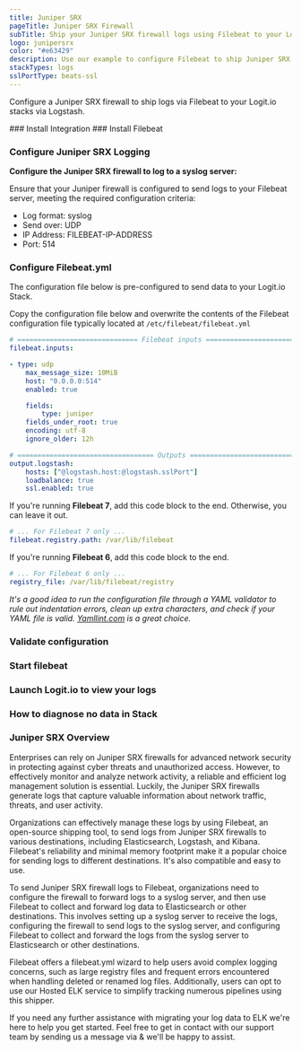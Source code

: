 ```yaml
---
title: Juniper SRX
pageTitle: Juniper SRX Firewall
subTitle: Ship your Juniper SRX firewall logs using Filebeat to your Logit.io Stack
logo: junipersrx
color: "#e63429"
description: Use our example to configure Filebeat to ship Juniper SRX firewall logs to Logit.io. Configure Filebeat to send Juniper SRX logs to Logstash or Elastic.
stackTypes: logs
sslPortType: beats-ssl
---
```


Configure a Juniper SRX firewall to ship logs via Filebeat to your Logit.io stacks via Logstash.

<Steps>
  ### Install Integration
  <InstallIntegration/>  
  ### Install Filebeat

  <InstallFilebeat />

  ### Configure Juniper SRX Logging

  __Configure the Juniper SRX firewall to log to a syslog server:__

  Ensure that your Juniper firewall is configured to send logs to your Filebeat server, meeting the required configuration criteria:

  * Log format: syslog
  * Send over: UDP
  * IP Address: FILEBEAT-IP-ADDRESS
  * Port: 514

  ### Configure Filebeat.yml

  The configuration file below is pre-configured to send data to your Logit.io Stack.

  Copy the configuration file below and overwrite the contents of the Filebeat configuration file typically located at `/etc/filebeat/filebeat.yml`

  ```yml copy
  # ============================== Filebeat inputs ===============================
  filebeat.inputs:

  - type: udp
      max_message_size: 10MiB
      host: "0.0.0.0:514"
      enabled: true

      fields:
          type: juniper
      fields_under_root: true
      encoding: utf-8
      ignore_older: 12h

  # ================================== Outputs ===================================
  output.logstash:
      hosts: ["@logstash.host:@logstash.sslPort"]
      loadbalance: true
      ssl.enabled: true
  ```

  If you're running __Filebeat 7__, add this code block to the end. Otherwise, you can leave it out.

  ```yaml copy
  # ... For Filebeat 7 only ...
  filebeat.registry.path: /var/lib/filebeat
  ```

  If you're running __Filebeat 6__, add this code block to the end.

  ```yaml copy
  # ... For Filebeat 6 only ...
  registry_file: /var/lib/filebeat/registry
  ```

  _It's a good idea to run the configuration file through a YAML validator to rule out indentation errors, clean up extra characters, and check if your YAML 
  file is valid. [Yamllint.com](https://yamllint.com) is a great choice._

  ### Validate configuration

  <ValidateBeat beatname="filebeat" />

  ### Start filebeat
  
  <StartFilebeat />

  ### Launch Logit.io to view your logs
  <LaunchStack utmMedium="logs" utmCampaign="junipersrx" source="Juniper_SRX" />

  ### How to diagnose no data in Stack

  <DiagnoseNoData />

</Steps>

### Juniper SRX Overview

Enterprises can rely on Juniper SRX firewalls for advanced network security in protecting against cyber threats and 
unauthorized access. However, to effectively monitor and analyze network activity, a reliable and efficient log management 
solution is essential. Luckily, the Juniper SRX firewalls generate logs that capture valuable information about network 
traffic, threats, and user activity.

Organizations can effectively manage these logs by using Filebeat, an open-source shipping tool, to send logs from Juniper 
SRX firewalls to various destinations, including Elasticsearch, Logstash, and Kibana. Filebeat's reliability and minimal 
memory footprint make it a popular choice for sending logs to different destinations. It's also compatible and easy to use.

To send Juniper SRX firewall logs to Filebeat, organizations need to configure the firewall to forward logs to a syslog 
server, and then use Filebeat to collect and forward log data to Elasticsearch or other destinations. This involves 
setting up a syslog server to receive the logs, configuring the firewall to send logs to the syslog server, and configuring 
Filebeat to collect and forward the logs from the syslog server to Elasticsearch or other destinations.

Filebeat offers a filebeat.yml wizard to help users avoid complex logging concerns, such as large registry files and 
frequent errors encountered when handling deleted or renamed log files. Additionally, users can opt to use our Hosted ELK 
service to simplify tracking numerous pipelines using this shipper.

If you need any further assistance with migrating your log data to ELK we're here to help you get started. Feel free to 
get in contact with our support team by sending us a message via <IntercomButton text="live chat" /> & we'll be happy to 
assist.